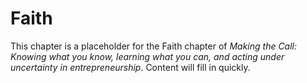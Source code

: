 # Faith

This chapter is a placeholder for the Faith chapter of *Making the Call: Knowing what you know, learning what you can, and acting under uncertainty in entrepreneurship*. Content will fill in quickly.
